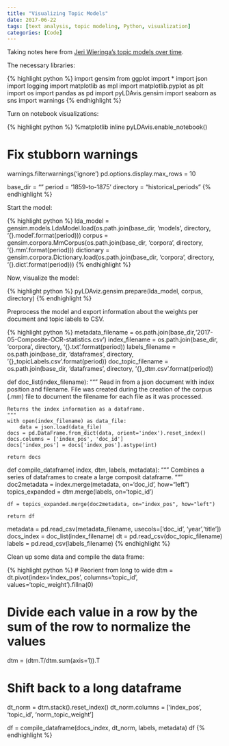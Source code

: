 ```yaml
---
title: "Visualizing Topic Models"
date: 2017-06-22
tags: [text analysis, topic modeling, Python, visualization]
categories: [Code]
---
```


Taking notes here from [Jeri Wieringa's topic models over time](http://jeriwieringa.com/2017/06/21/Calculating-and-Visualizing-Topic-Significance-over-Time-Part-1/).

The necessary libraries:

{% highlight python %}
import gensim
from ggplot import *
import json
import logging
import matplotlib as mpl
import matplotlib.pyplot as plt
import os
import pandas as pd
import pyLDAvis.gensim
import seaborn as sns
import warnings
{% endhighlight %}

Turn on notebook visualizations:

{% highlight python %}
%matplotlib inline
pyLDAvis.enable_notebook()

# Fix stubborn warnings
warnings.filterwarnings('ignore')
pd.options.display.max_rows = 10

base_dir = ""
period = '1859-to-1875'
directory = "historical_periods"
{% endhighlight %}

Start the model:

{% highlight python %}
lda_model = gensim.models.LdaModel.load(os.path.join(base_dir, 'models', directory, '{}.model'.format(period)))
corpus = gensim.corpora.MmCorpus(os.path.join(base_dir, 'corpora', directory, '{}.mm'.format(period)))
dictionary = gensim.corpora.Dictionary.load(os.path.join(base_dir, 'corpora', directory, '{}.dict'.format(period)))
{% endhighlight %}

Now, visualize the model:

{% highlight python %}
pyLDAviz.gensim.prepare(lda_model, corpus, directory)
{% endhighlight %}

Preprocess the model and export information about the weights per
document and topic labels to CSV.

{% highlight python %}
metadata_filename = os.path.join(base_dir,'2017-05-Composite-OCR-statistics.csv')
index_filename = os.path.join(base_dir, 'corpora', directory, '{}.txt'.format(period))
labels_filename = os.path.join(base_dir, 'dataframes', directory, '{}_topicLabels.csv'.format(period))
doc_topic_filename = os.path.join(base_dir, 'dataframes', directory, '{}_dtm.csv'.format(period))

def doc_list(index_filename):
    """
    Read in from a json document with index position and filename. 
    File was created during the creation of the corpus (.mm) file to document
    the filename for each file as it was processed.
    
    Returns the index information as a dataframe.
    """
    with open(index_filename) as data_file:    
        data = json.load(data_file)
    docs = pd.DataFrame.from_dict(data, orient='index').reset_index()
    docs.columns = ['index_pos', 'doc_id']
    docs['index_pos'] = docs['index_pos'].astype(int)
  
    return docs


def compile_dataframe( index, dtm, labels, metadata):
    """
    Combines a series of dataframes to create a large composit dataframe.
    """
    doc2metadata = index.merge(metadata, on='doc_id', how="left")
    topics_expanded = dtm.merge(labels, on='topic_id')
    
    df = topics_expanded.merge(doc2metadata, on="index_pos", how="left")
    
    return df

metadata = pd.read_csv(metadata_filename, usecols=['doc_id', 'year','title'])
docs_index = doc_list(index_filename)
dt = pd.read_csv(doc_topic_filename)
labels = pd.read_csv(labels_filename)
{% endhighlight %}

Clean up some data and compile the data frame:

{% highlight python %}
# Reorient from long to wide
dtm = dt.pivot(index='index_pos', columns='topic_id', values='topic_weight').fillna(0)

# Divide each value in a row by the sum of the row to normalize the values
dtm = (dtm.T/dtm.sum(axis=1)).T

# Shift back to a long dataframe
dt_norm = dtm.stack().reset_index()
dt_norm.columns = ['index_pos', 'topic_id', 'norm_topic_weight']

df = compile_dataframe(docs_index, dt_norm, labels, metadata)
df
{% endhighlight %}
